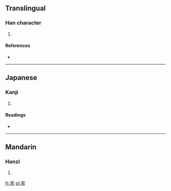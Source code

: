 ==Translingual==

===Han character===
{{Han char|rn=40|rad=宀|as=04|sn=7|four=3071<sub>4</sub>|canj=十竹手山 (JHQU)}}

# {{defn|Han|sort=宀04}}

====References====
* {{Han ref|kx=0283.051|dkj=07093|hdz=20916.070|uh=5B92|ud=23442|bh=CABD|bd=51901}}

----

==Japanese==

===Kanji===
{{ja-kanji|grade=|rs=宀04}}

# {{defn|lang=ja|sort=宀04}}

====Readings====
* {{ja-readings|on=[[ちゅん]] (chun)|kun=}}

----

==Mandarin==

===Hanzi===
{{cmn-hanzi|pin=[[zhūn]] ([[zhun1]])|wg=chun<sup>1</sup>}}

# {{defn|lang=cmn|sort=宀04}}

[[fr:宒]]
[[pl:宒]]